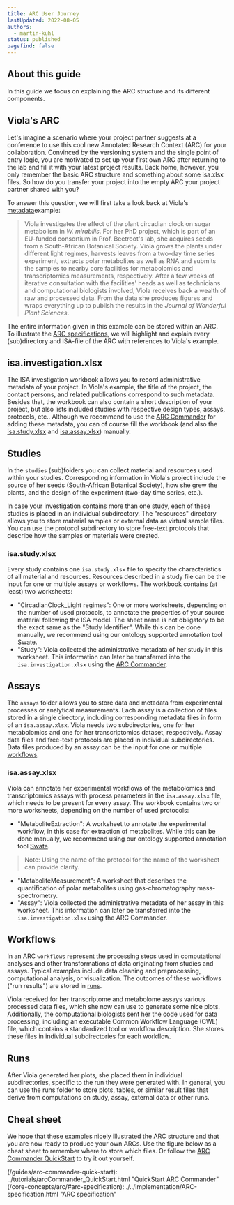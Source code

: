 ```yaml
---
title: ARC User Journey
lastUpdated: 2022-08-05
authors:
  - martin-kuhl
status: published
pagefind: false 
---
```


## About this guide

In this guide we focus on explaining the ARC structure and its different components.

## Viola's ARC

Let's imagine a scenario where your project partner suggests at a conference to use this cool new Annotated Research Context (ARC) for your collaboration. Convinced by the versioning system and the single point of entry logic, you are motivated to set up your first own ARC after returning to the lab and fill it with your latest project results. Back home, however, you only remember the basic ARC structure and something about some isa.xlsx files. So how do you transfer your project into the empty ARC your project partner shared with you?


<BaseArc />

To answer this question, we will first take a look back at Viola's [metadata](/fundamentals/metadata)example:

> Viola investigates the effect of the plant circadian clock on sugar metabolism in *W. mirabilis*. For her PhD project, which is part of an EU-funded consortium in Prof. Beetroot's lab, she acquires seeds from a South-African Botanical Society. Viola grows the plants under different light regimes, harvests leaves from a two-day time series experiment, extracts polar metabolites as well as RNA and submits the samples to nearby core facilities for metabolomics and transcriptomics measurements, respectively. After a few weeks of iterative consultation with the facilities' heads as well as technicians and computational biologists involved, Viola receives back a wealth of raw and processed data. From the data she produces figures and wraps everything up to publish the results in the *Journal of Wonderful Plant Sciences*.

The entire information given in this example can be stored within an ARC. To illustrate the [ARC specifications](/core-concepts/arc/#arc-specification), we will highlight and explain every (sub)directory and ISA-file of the ARC with references to Viola's example.

## isa.investigation.xlsx

The ISA investigation workbook allows you to record administrative metadata of your project. In Viola's example, the title of the project, the contact persons, and related publications correspond to such metadata. Besides that, the workbook can also contain a short description of your project, but also lists included studies with respective design types, assays, protocols, etc.. Although we recommend to use the [ARC Commander][kb-ArcCommander] for adding these metadata, you can of course fill the workbook (and also the [isa.study.xlsx](#isastudyxlsx) and [isa.assay.xlsx](#isaassayxlsx)) manually.

## Studies

In the `studies` (sub)folders you can collect material and resources used within your studies. Corresponding information in Viola's project include the source of her seeds (South-African Botanical Society), how she grew the plants, and the design of the experiment (two-day time series, etc.). 

In case your investigation contains more than one study, each of these studies is placed in an individual subdirectory. The "resources" directory allows you to store material samples or external data as virtual sample files. You can use the protocol subdirectory to store free-text protocols that describe how the samples or materials were created.

### isa.study.xlsx

Every study contains one `isa.study.xlsx` file to specify the characteristics of all material and resources. Resources described in a study file can be the input for one or multiple assays or workflows. The workbook contains (at least) two worksheets:

- "CircadianClock_Light regimes": One or more worksheets, depending on the number of used protocols, to annotate the properties of your source material following the ISA model. The sheet name is not obligatory to be the exact same as the "Study Identifier". While this can be done manually, we recommend using our ontology supported annotation tool [Swate](swate_QuickStart.html).
- "Study": Viola collected the administrative metadata of her study in this worksheet. This information can later be transferred into the `isa.investigation.xlsx` using the [ARC Commander][kb-ArcCommander].

## Assays

The `assays` folder allows you to store data and metadata from experimental processes or analytical measurements. Each assay is a collection of files stored in a single directory, including corresponding metadata files in form of an `isa.assay.xlsx`. Viola needs two subdirectories, one for her metabolomics and one for her transcriptomics dataset, respectively. Assay data files and free-text protocols are placed in individual subdirectories. Data files produced by an assay can be the input for one or multiple [workflows](#workflows).

### isa.assay.xlsx

Viola can annotate her experimental workflows of the metabolomics and transcriptomics assays with process parameters in the `isa.assay.xlsx` file, which needs to be present for every assay. The workbook contains two or more worksheets, depending on the number of used protocols:


- "MetaboliteExtraction": A worksheet to annotate the experimental workflow, in this case for extraction of metabolites. While this can be done manually, we recommend using our ontology supported annotation tool [Swate][kb-swate_QuickStart].
> Note: Using the name of the protocol for the name of the worksheet can provide clarity. 
- "MetaboliteMeasurement": A worksheet that describes the quantification of polar metabolites using gas-chromatography mass-spectrometry.
- "Assay": Viola collected the administrative metadata of her assay in this worksheet. This information can later be transferred into the `isa.investigation.xlsx` using the ARC Commander.

## Workflows

In an ARC `workflows` represent the processing steps used in computational analyses and other transformations of data originating from studies and assays. Typical examples include data cleaning and preprocessing, computational analysis, or visualization. The outcomes of these workflows ("run results") are stored in [runs](#runs).

Viola received for her transcriptome and metabolome assays various processed data files, which she now can use to generate some nice plots. Additionally, the computational biologists sent her the code used for data processing, including an executable Common Workflow Language (CWL) file, which contains a standardized tool or workflow description. She stores these files in individual subdirectories for each workflow.

## Runs

After Viola generated her plots, she placed them in individual subdirectories, specific to the run they were generated with. In general, you can use the runs folder to store plots, tables, or similar result files that derive from computations on study, assay, external data or other runs.

## Cheat sheet

We hope that these examples nicely illustrated the ARC structure and that you are now ready to produce your own ARCs. Use the figure below as a cheat sheet to remember where to store which files. Or follow the [ARC Commander QuickStart](/guides/arc-commander-quick-start) to try it out yourself.

[kb-Metadata]: ../fundamentals/Metadata.html "Metadata"
[kb-ArcCommander]: ../implementation/ArcCommander.html "DataPLANT ARC Commander"
[kb-swate_QuickStart]: ../tutorials/swate_QuickStart.html "Quickstart Swate"
(/guides/arc-commander-quick-start): ../tutorials/arcCommander_QuickStart.html "QuickStart ARC Commander"
(/core-concepts/arc/#arc-specification): ./../implementation/ARC-specification.html "ARC specification"
